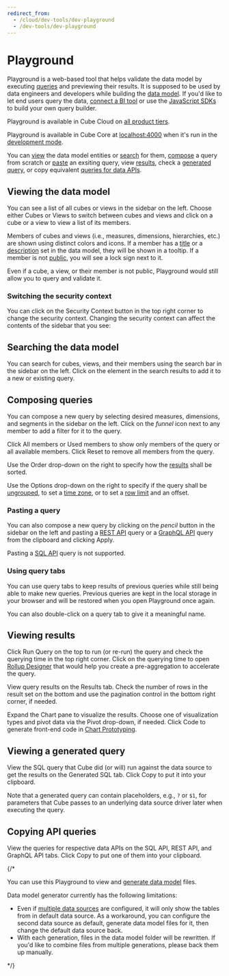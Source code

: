 ```yaml
---
redirect_from:
  - /cloud/dev-tools/dev-playground
  - /dev-tools/dev-playground
---
```


# Playground

Playground is a web-based tool that helps validate the data model by executing
[queries][ref-queries] and previewing their results. It is supposed to be used
by data engineers and developers while building the [data model][ref-data-modeling].
If you'd like to let end users query the data, [connect a BI tool][ref-dataviz-tools]
or use the [JavaScript SDKs][ref-js-sdk] to build your own query builder.

<SuccessBox>

Playground is available in Cube Cloud on
[all product tiers](https://cube.dev/pricing).

</SuccessBox>

<InfoBox>

Playground is available in Cube Core at [localhost:4000](http://localhost:4000)
when it's run in the [development mode][ref-dev-mode].

</InfoBox>

You can [view](#viewing-the-data-model) the data model entities or [search](#searching-the-data-model)
for them, [compose](#composing-queries) a query from scratch or [paste](#pasting-a-query)
an exsiting query, view [results](#viewing-results), check a [generated
query](#viewing-a-generated-query), or copy equivalent [queries for data APIs](#copying-api-queries).

<YouTubeVideo
  url="https://www.youtube.com/embed/4epojUSQvOU"
  aspectRatio={4/3}
/>

## Viewing the data model

You can see a list of all cubes or views in the sidebar on the left. Choose either
<Btn>Cubes</Btn> or <Btn>Views</Btn> to switch between cubes and views and click
on a cube or a view to view a list of its members.

<Screenshot
  highlight="inset(7.5% 74% 1% 4% round 10px)"
  src="https://ucarecdn.com/08d5cc69-431d-43d9-8da4-804029adf1fa/"
/>

Members of cubes and views (i.e., measures, dimensions, hierarchies, etc.) are shown
using distinct colors and icons. If a member has
a [title][ref-data-model-title] or a [description][ref-data-model-description] set
in the data model, they will be shown in a tooltip. If a member is not
[public][ref-data-model-public], you will see a lock sign next to it.

<InfoBox>

Even if a cube, a view, or their member is not public, Playground would still allow
you to query and validate it.

</InfoBox>

### Switching the security context

You can click on the <Btn>Security Context</Btn> button in the top right corner to
change the security context. Changing the security context can affect the contents
of the sidebar that you see:

<Screenshot src="https://ucarecdn.com/1a0721e8-8f7c-44ce-ad02-d688721a73f1/" />

## Searching the data model

You can search for cubes, views, and their members using the search bar in the
sidebar on the left. Click on the element in the search results to add it to a new
or existing query.

<Screenshot
  highlight="inset(7.5% 74% 1% 4% round 10px)"
  src="https://ucarecdn.com/c9e3a8e5-d9f5-4a15-82c1-859bbebd8493/"
/>

## Composing queries

You can compose a new query by selecting desired measures, dimensions, and segments
in the sidebar on the left. Click on the _funnel_ icon next to any member to add a filter
for it to the query.

Click <Btn>All members</Btn> or <Btn>Used members</Btn> to show only members of the
query or all available members. Click <Btn>Reset</Btn> to remove all members from the query.

<Screenshot
  highlight="inset(7.5% 74% 1% 4% round 10px)"
  src="https://ucarecdn.com/1f052da4-1e7d-46c0-98b5-616eabbaa128/"
/>

Use the <Btn>Order</Btn> drop-down on the right to specify how the
[results](/product/workspace/playground#viewing-results) shall be sorted.

<Screenshot
  highlight="inset(35% 9% 15% 64% round 10px)"
  src="https://ucarecdn.com/82719c33-8881-42c6-9353-acd2e678014b/"
/>

Use the <Btn>Options</Btn> drop-down on the right to specify if the query shall be
[ungrouped][ref-ungrouped-query], to set a [time zone][ref-time-zone], or to set
a [row limit][ref-row-limit] and an offset.

<Screenshot
  highlight="inset(35% 0 15% 80% round 10px)"
  src="https://ucarecdn.com/92dac6aa-f260-4ee3-9065-f1b29fe0d99f/"
/>

### Pasting a query

You can also compose a new query by clicking on the _pencil_ button in the sidebar on the
left and pasting a [REST API][ref-rest-api] query or a [GraphQL API][ref-graphql-api]
query from the clipboard and clicking <Btn>Apply</Btn>.

<Screenshot src="https://ucarecdn.com/d34949a1-40a7-4cb5-b180-efa63f94b201/" />

Pasting a [SQL API][ref-sql-api] query is not supported.

### Using query tabs

You can use query tabs to keep results of previous queries while still being
able to make new queries. Previous queries are kept in the local storage in your browser
and will be restored when you open Playground once again.

You can also double-click on a query tab to give it a meaningful name.

## Viewing results

Click <Btn>Run Query</Btn> on the top to run (or re-run) the query and check the
querying time in the top right corner. Click on the querying time to open [Rollup
Designer][ref-rollup-designer] that would help you create a pre-aggregation
to accelerate the query.

View query results on the <Btn>Results</Btn> tab. Check the number of rows in the result
set on the bottom and use the pagination control in the bottom right corner, if needed.

<Screenshot
  highlight="inset(7.5% 0 0 26% round 10px)"
  src="https://ucarecdn.com/399016dc-06de-4652-a86f-ca98f944725e/"
/>

Expand the <Btn>Chart</Btn> pane to visualize the results. Choose one of visualization
types and pivot data via the <Btn>Pivot</Btn> drop-down, if needed. Click <Btn>Code</Btn>
to generate front-end code in [Chart Prototyping][ref-chart-prototyping].

<Screenshot
  highlight="inset(7.5% 0 0 26% round 10px)"
  src="https://ucarecdn.com/368ceb39-c3b9-45c4-8a7a-873cee571d69/"
/>

## Viewing a generated query

View the SQL query that Cube did (or will) run against the data source to get the results
on the <Btn>Generated SQL</Btn> tab. Click <Btn>Copy</Btn> to put it into your clipboard.

<Screenshot
  highlight="inset(7.5% 0 0 26% round 10px)"
  src="https://ucarecdn.com/d2b6e514-9219-49ea-bae6-bcd0f1936542/"
/>

<InfoBox>

Note that a generated query can contain placeholders, e.g., `?` or `$1`, for parameters
that Cube passes to an underlying data source driver later when executing the query.

</InfoBox>

## Copying API queries

View the queries for respective data APIs on the <Btn>SQL API</Btn>, <Btn>REST API</Btn>,
and <Btn>GraphQL API</Btn> tabs. Click <Btn>Copy</Btn> to put one of them into your clipboard.

<Screenshot
  highlight="inset(7.5% 0 0 26% round 10px)"
  src="https://ucarecdn.com/1b32fe0d-9a2a-4251-a650-6226a3006e86/"
/>

{/*

You can use this Playground to view and [generate data model][ref-data-model]
files.

<WarningBox>

Data model generator currently has the following limitations:
- Even if [multiple data sources][ref-multiple-data-sources] are configured,
it will only show the tables from in default data source. As a workaround, you
can configure the second data source as default, generate data model files for
it, then change the default data source back.
- With each generation, files in the data model folder will be rewritten. If
you'd like to combine files from multiple generations, please back them up
manually. 

</WarningBox>

*/}

[cube-cloud]: https://cube.dev/cloud
[ref-dev-mode]: /product/configuration#development-mode
[ref-devtools-ide]: /cloud/dev-tools/cube-ide
[ref-caching-preaggs-gs]: /product/caching/getting-started-pre-aggregations
[ref-rollup-designer]: /product/workspace/rollup-designer
[ref-dataviz-tools]: /product/configuration/visualization-tools
[ref-js-sdk]: /product/apis-integrations/javascript-sdk
[ref-data-model]: /product/workspace/data-model#generating-data-model-files
[ref-multiple-data-sources]: /product/configuration/advanced/multiple-data-sources
[ref-queries]: /product/apis-integrations/queries
[ref-data-modeling]: /product/data-modeling
[ref-data-model-title]: /reference/data-model/measures#title
[ref-data-model-description]: /reference/data-model/measures#description
[ref-data-model-public]: /reference/data-model/measures#public
[ref-rest-api]: /product/apis-integrations/rest-api
[ref-graphql-api]: /product/apis-integrations/graphql-api
[ref-sql-api]: /product/apis-integrations/sql-api
[ref-ungrouped-query]: /product/apis-integrations/queries#ungrouped-query
[ref-time-zone]: /product/apis-integrations/queries#time-zone
[ref-row-limit]: /product/apis-integrations/queries#limit
[ref-chart-prototyping]: /product/workspace/vizard